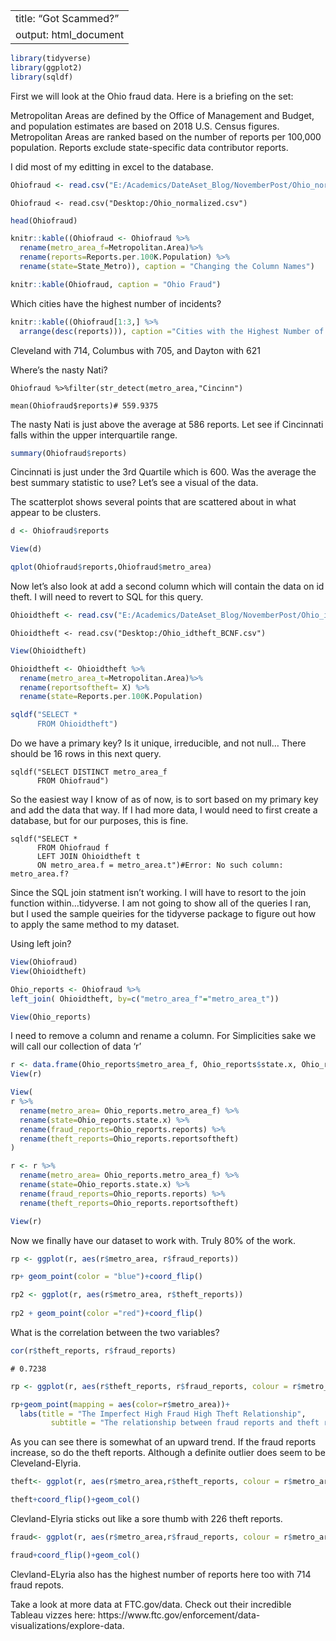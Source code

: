 
---
title: "Got Scammed?"
output: html_document
---

```r
library(tidyverse)
library(ggplot2)
library(sqldf)
```

First we will look at the Ohio fraud data. Here is a briefing on the set:

Metropolitan Areas are defined by the Office of Management and Budget, and population estimates are based on 2018 U.S. Census figures. Metropolitan Areas are ranked based on the number of reports per 100,000 population.  Reports exclude state-specific data contributor reports.

I did most of my editting in excel to the database.

```r
Ohiofraud <- read.csv("E:/Academics/DateAset_Blog/NovemberPost/Ohio_normalized.csv")
```

```
Ohiofraud <- read.csv("Desktop:/Ohio_normalized.csv")
```

```r
head(Ohiofraud)
```

```r
knitr::kable((Ohiofraud <- Ohiofraud %>%
  rename(metro_area_f=Metropolitan.Area)%>%
  rename(reports=Reports.per.100K.Population) %>%
  rename(state=State_Metro)), caption = "Changing the Column Names")
```

``` r
knitr::kable(Ohiofraud, caption = "Ohio Fraud")
```

 Which cities have the highest number of incidents?

``` r
knitr::kable((Ohiofraud[1:3,] %>%
  arrange(desc(reports))), caption ="Cities with the Highest Number of Incidents")
```  

 Cleveland with 714, Columbus with 705, and Dayton with 621

 Where's the nasty Nati?

```
Ohiofraud %>%filter(str_detect(metro_area,"Cincinn")

mean(Ohiofraud$reports)# 559.9375
```

 The nasty Nati is just above the average at 586 reports. Let see if Cincinnati falls within the upper interquartile range.

``` r
summary(Ohiofraud$reports)
```

 Cincinnati is just under the 3rd Quartile which is 600. Was the average the best summary statistic to use? Let's see a visual of the data.

 The scatterplot shows several points that are scattered about in what appear to be clusters.

```r
d <- Ohiofraud$reports

View(d)

qplot(Ohiofraud$reports,Ohiofraud$metro_area)
```

 Now let's also look at add a second column which will contain the data on id theft. I will need to revert to SQL for this query.

```r
Ohioidtheft <- read.csv("E:/Academics/DateAset_Blog/NovemberPost/Ohio_idtheft_BCNF.csv")
```
```
Ohioidtheft <- read.csv("Desktop:/Ohio_idtheft_BCNF.csv")
```
```r
View(Ohioidtheft)

Ohioidtheft <- Ohioidtheft %>%
  rename(metro_area_t=Metropolitan.Area)%>%
  rename(reportsoftheft= X) %>%
  rename(state=Reports.per.100K.Population)

sqldf("SELECT *
      FROM Ohioidtheft")
```
 Do we have a primary key? Is it unique, irreducible, and not null... There should be 16 rows in this next query.

```
sqldf("SELECT DISTINCT metro_area_f
      FROM Ohiofraud")
```

 So the easiest way I know of as of now, is to sort based on my primary key and add the data that way. If I had more data, I would need to first create a database, but for our purposes, this is fine.

```
sqldf("SELECT *
      FROM Ohiofraud f
      LEFT JOIN Ohioidtheft t
      ON metro_area.f = metro_area.t")#Error: No such column: metro_area.f?
```

 Since the SQL join statment isn't working. I will have to resort to the join function within...tidyverse. I am not going to show all of the queries I ran, but I used the sample queiries for the tidyverse package to figure out how to apply the same method to my dataset.

 Using left join?

```r
View(Ohiofraud)
View(Ohioidtheft)

Ohio_reports <- Ohiofraud %>%
left_join( Ohioidtheft, by=c("metro_area_f"="metro_area_t"))

View(Ohio_reports)
```
 I need to remove a column and rename a column. For Simplicities sake we will call our collection of data 'r'

```r
r <- data.frame(Ohio_reports$metro_area_f, Ohio_reports$state.x, Ohio_reports$reports, Ohio_reports$reportsoftheft)
View(r)

View(
r %>%
  rename(metro_area= Ohio_reports.metro_area_f) %>%
  rename(state=Ohio_reports.state.x) %>%
  rename(fraud_reports=Ohio_reports.reports) %>%
  rename(theft_reports=Ohio_reports.reportsoftheft)
)

r <- r %>%
  rename(metro_area= Ohio_reports.metro_area_f) %>%
  rename(state=Ohio_reports.state.x) %>%
  rename(fraud_reports=Ohio_reports.reports) %>%
  rename(theft_reports=Ohio_reports.reportsoftheft)

View(r)
```

 Now we finally have our dataset to work with. Truly 80% of the work.

```r
rp <- ggplot(r, aes(r$metro_area, r$fraud_reports))

rp+ geom_point(color = "blue")+coord_flip()

rp2 <- ggplot(r, aes(r$metro_area, r$theft_reports))
 
rp2 + geom_point(color ="red")+coord_flip()
```

 What is the correlation between the two variables?
 
```r
cor(r$theft_reports, r$fraud_reports)
```
```
# 0.7238 
```
```r

rp <- ggplot(r, aes(r$theft_reports, r$fraud_reports, colour = r$metro_area))

rp+geom_point(mapping = aes(color=r$metro_area))+
  labs(title = "The Imperfect High Fraud High Theft Relationship",
         subtitle = "The relationship between fraud reports and theft reports.")

```

 As you can see there is somewhat of an upward trend. If the fraud reports increase, so do the theft reports. Although a definite outlier does seem to be Cleveland-Elyria.

```r
theft<- ggplot(r, aes(r$metro_area,r$theft_reports, colour = r$metro_area))

theft+coord_flip()+geom_col()
```

 Clevland-Elyria sticks out like a sore thumb with 226 theft reports.


```r
fraud<- ggplot(r, aes(r$metro_area,r$fraud_reports, colour = r$metro_area))

fraud+coord_flip()+geom_col()
```
 
 Clevland-ELyria also has the highest number of reports here too with 714 fraud repots.


 Take a look at more data at FTC.gov/data. Check out their incredible Tableau vizzes here: https://www.ftc.gov/enforcement/data-visualizations/explore-data. 



